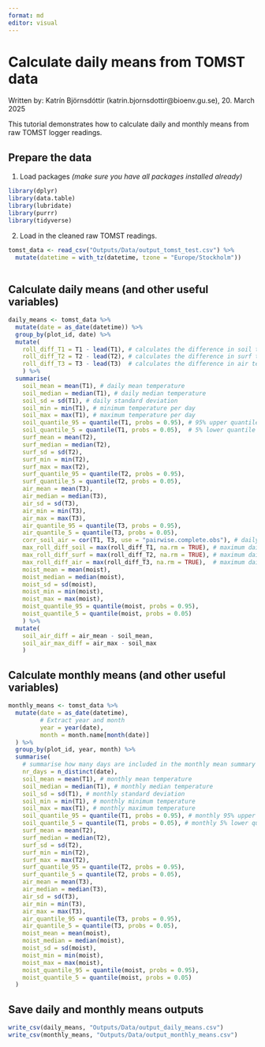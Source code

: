 ```yaml
---
format: md
editor: visual
---
```


# Calculate daily means from TOMST data

Written by: Katrín Björnsdóttir (katrin.bjornsdottir\@bioenv.gu.se), 20. March 2025

This tutorial demonstrates how to calculate daily and monthly means from raw TOMST logger readings.

## Prepare the data

1.  Load packages *(make sure you have all packages installed already)*

```r
library(dplyr)
library(data.table)
library(lubridate)
library(purrr)
library(tidyverse)
```

2.  Load in the cleaned raw TOMST readings.

```r
tomst_data <- read_csv("Outputs/Data/output_tomst_test.csv") %>%
  mutate(datetime = with_tz(datetime, tzone = "Europe/Stockholm"))
  
```

## Calculate daily means (and other useful variables)

```r
daily_means <- tomst_data %>%
  mutate(date = as_date(datetime)) %>%
  group_by(plot_id, date) %>%
  mutate(
    roll_diff_T1 = T1 - lead(T1), # calculates the difference in soil temp between days
    roll_diff_T2 = T2 - lead(T2), # calculates the difference in surf temp between days
    roll_diff_T3 = T3 - lead(T3)  # calculates the difference in air temp between days
    ) %>%
  summarise(
    soil_mean = mean(T1), # daily mean temperature
    soil_median = median(T1), # daily median temperature
    soil_sd = sd(T1), # daily standard deviation
    soil_min = min(T1), # minimum temperature per day
    soil_max = max(T1), # maximum temperature per day
    soil_quantile_95 = quantile(T1, probs = 0.95), # 95% upper quantile temperature
    soil_quantile_5 = quantile(T1, probs = 0.05),  # 5% lower quantile temperature
    surf_mean = mean(T2),
    surf_median = median(T2),
    surf_sd = sd(T2),
    surf_min = min(T2),
    surf_max = max(T2),
    surf_quantile_95 = quantile(T2, probs = 0.95),
    surf_quantile_5 = quantile(T2, probs = 0.05),
    air_mean = mean(T3),
    air_median = median(T3),
    air_sd = sd(T3),
    air_min = min(T3),
    air_max = max(T3),
    air_quantile_95 = quantile(T3, probs = 0.95),
    air_quantile_5 = quantile(T3, probs = 0.05),
    corr_soil_air = cor(T1, T3, use = "pairwise.complete.obs"), # daily correlation between soil and air temperature
    max_roll_diff_soil = max(roll_diff_T1, na.rm = TRUE), # maximum daily difference
    max_roll_diff_surf = max(roll_diff_T2, na.rm = TRUE), # maximum daily difference
    max_roll_diff_air = max(roll_diff_T3, na.rm = TRUE),  # maximum daily difference
    moist_mean = mean(moist),
    moist_median = median(moist),
    moist_sd = sd(moist),
    moist_min = min(moist),
    moist_max = max(moist),
    moist_quantile_95 = quantile(moist, probs = 0.95),
    moist_quantile_5 = quantile(moist, probs = 0.05)
    ) %>%
  mutate(
    soil_air_diff = air_mean - soil_mean,
    soil_air_max_diff = air_max - soil_max
    )
```

## Calculate monthly means (and other useful variables)

```r
monthly_means <- tomst_data %>%
  mutate(date = as_date(datetime),
         # Extract year and month
         year = year(date),
         month = month.name[month(date)]
  ) %>%
  group_by(plot_id, year, month) %>%
  summarise(
    # summarise how many days are included in the monthly mean summary to make sure the data across months are comparable
    nr_days = n_distinct(date),
    soil_mean = mean(T1), # monthly mean temperature
    soil_median = median(T1), # monthly median temperature
    soil_sd = sd(T1), # monthly standard deviation
    soil_min = min(T1), # monthly minimum temperature
    soil_max = max(T1), # monthly maximum temperature
    soil_quantile_95 = quantile(T1, probs = 0.95), # monthly 95% upper quantile
    soil_quantile_5 = quantile(T1, probs = 0.05), # monthly 5% lower quantile
    surf_mean = mean(T2),
    surf_median = median(T2),
    surf_sd = sd(T2),
    surf_min = min(T2),
    surf_max = max(T2),
    surf_quantile_95 = quantile(T2, probs = 0.95),
    surf_quantile_5 = quantile(T2, probs = 0.05),
    air_mean = mean(T3),
    air_median = median(T3),
    air_sd = sd(T3),
    air_min = min(T3),
    air_max = max(T3),
    air_quantile_95 = quantile(T3, probs = 0.95),
    air_quantile_5 = quantile(T3, probs = 0.05),
    moist_mean = mean(moist),
    moist_median = median(moist),
    moist_sd = sd(moist),
    moist_min = min(moist),
    moist_max = max(moist),
    moist_quantile_95 = quantile(moist, probs = 0.95),
    moist_quantile_5 = quantile(moist, probs = 0.05)
  )
```

## Save daily and monthly means outputs

```r
write_csv(daily_means, "Outputs/Data/output_daily_means.csv")
write_csv(monthly_means, "Outputs/Data/output_monthly_means.csv")
```
